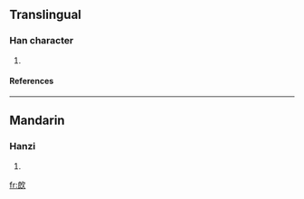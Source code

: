 ==Translingual==
===Han character===
{{Han char|rn=76|rad=欠|as=07|sn=11|four=3778<sub>2</sub>|canj=戈戈弓人 (IINO)}}
# {{defn|Han|sort=欠07}}
====References====
{{Han ref|kx=0568.010|dkj=16084|dj=0956.140|hdz=32140.100|uh=6B34|ud=27444|bh=D1F9|bd=53753}}

----
==Mandarin==
===Hanzi===
{{cmn-hanzi|pin=[[láng]] ([[lang2]])|wg=lang<sup>2</sup>}}
# {{defn|Mandarin}}

[[fr:欴]]